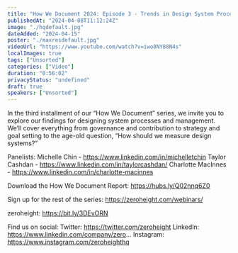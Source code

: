 ```yaml
---
title: "How We Document 2024: Episode 3 - Trends in Design System Processes and Management"
publishedAt: "2024-04-08T11:12:24Z"
image: "./hqdefault.jpg"
dateAdded: "2024-04-15"
poster: "./maxresdefault.jpg"
videoUrl: "https://www.youtube.com/watch?v=iwo8NY88N4s"
localImages: true
tags: ["Unsorted"]
categories: ["Video"]
duration: "0:56:02"
privacyStatus: "undefined"
draft: true
speakers: ["Unsorted"]
---
```

In the third installment of our “How We Document” series, we invite you to explore our findings for designing system processes and management. We’ll cover everything from governance and contribution to strategy and goal setting to the age-old question, “How should we measure design systems?”

Panelists: 
Michelle Chin - https://www.linkedin.com/in/michelletchin
Taylor Cashdan - https://www.linkedin.com/in/taylorcashdan/
Charlotte MacInnes - https://www.linkedin.com/in/charlotte-macinnes

Download the How We Document Report: https://hubs.ly/Q02nnq6Z0

Sign up for the rest of the series: https://zeroheight.com/webinars/

zeroheight: https://bit.ly/3DEvORN

Find us on social:
Twitter: https://twitter.com/zeroheight
LinkedIn: https://www.linkedin.com/company/zero...
Instagram: https://www.instagram.com/zeroheighthq
